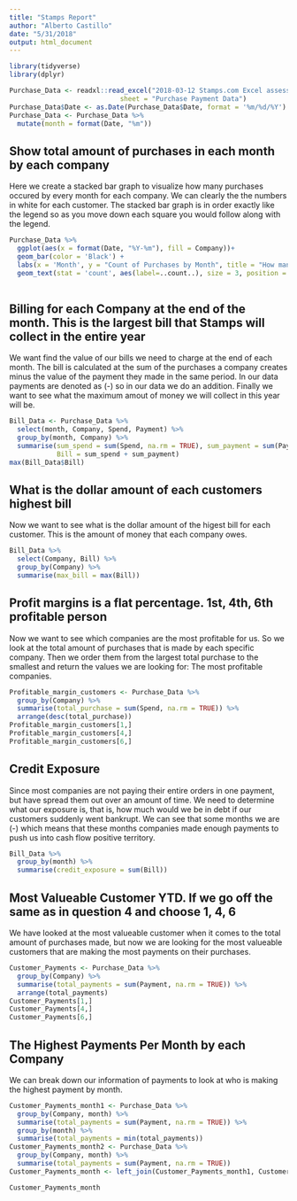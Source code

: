 ```yaml
---
title: "Stamps Report"
author: "Alberto Castillo"
date: "5/31/2018"
output: html_document
---
```


```r
library(tidyverse)
library(dplyr)

Purchase_Data <- readxl::read_excel("2018-03-12 Stamps.com Excel assessment.xlsx", 
                            sheet = "Purchase Payment Data")
Purchase_Data$Date <- as.Date(Purchase_Data$Date, format = '%m/%d/%Y')
Purchase_Data <- Purchase_Data %>%
  mutate(month = format(Date, "%m"))
```


## Show total amount of purchases in each month by each company 
Here we create a stacked bar graph to visualize how many purchases occured by every month for each company.
We can clearly the the numbers in white for each customer. The stacked bar graph is in order exactly like the legend so as you move down each square you would follow along with the legend.
```r
Purchase_Data %>%
  ggplot(aes(x = format(Date, "%Y-%m"), fill = Company))+
  geom_bar(color = 'Black') +
  labs(x = 'Month', y = "Count of Purchases by Month", title = "How many Purchases by Companies every Month")+
  geom_text(stat = 'count', aes(label=..count..), size = 3, position = position_stack(vjust = 0.5), color="white")
  
```

## Billing for each Company at the end of the month. This is the largest bill that Stamps will collect in the entire year
We want find the value of our bills we need to charge at the end of each month. The bill is calculated at the sum of the purchases a company creates minus the value of the payment they made in the same period.
In our data payments are denoted as (-) so in our data we do an addition.
Finally we want to see what the maximum amout of money we will collect in this year will be.
```r
Bill_Data <- Purchase_Data %>%
  select(month, Company, Spend, Payment) %>%
  group_by(month, Company) %>%
  summarise(sum_spend = sum(Spend, na.rm = TRUE), sum_payment = sum(Payment, na.rm = TRUE),
            Bill = sum_spend + sum_payment)
max(Bill_Data$Bill)
```
## What is the dollar amount of each customers highest bill
Now we want to see what is the dollar amount of the higest bill for each customer. This is the amount of money that each company owes. 
```r
Bill_Data %>%
  select(Company, Bill) %>%
  group_by(Company) %>%
  summarise(max_bill = max(Bill))

```


## Profit margins is a flat percentage. 1st, 4th, 6th profitable person
Now we want to see which companies are the most profitable for us. So we look at the total amount of purchases that is made by each specific company. Then we order them from the largest total purchase to the smallest and return the values we are looking for: The most profitable companies.
```r
Profitable_margin_customers <- Purchase_Data %>%
  group_by(Company) %>%
  summarise(total_purchase = sum(Spend, na.rm = TRUE)) %>%
  arrange(desc(total_purchase))
Profitable_margin_customers[1,]
Profitable_margin_customers[4,]
Profitable_margin_customers[6,]
```


## Credit Exposure
Since most companies are not paying their entire orders in one payment, but have spread them out over an amount of time. We need to determine what our exposure is, that is, how much would we be in debt if our customers suddenly went bankrupt. We can see that some months we are (-) which means that these months companies made enough payments to push us into cash flow positive territory.
```r
Bill_Data %>%
  group_by(month) %>%
  summarise(credit_exposure = sum(Bill))
```

## Most Valueable Customer YTD. If we go off the same as in question 4 and choose 1, 4, 6
We have looked at the most valueable customer when it comes to the total amount of purchases made, but now we are looking for the most valueable customers that are making the most payments on their purchases.
```r
Customer_Payments <- Purchase_Data %>%
  group_by(Company) %>%
  summarise(total_payments = sum(Payment, na.rm = TRUE)) %>%
  arrange(total_payments)
Customer_Payments[1,]
Customer_Payments[4,]
Customer_Payments[6,]
```

## The Highest Payments Per Month by each Company
We can break down our information of payments to look at who is making the highest payment by month.
```r
Customer_Payments_month1 <- Purchase_Data %>%
  group_by(Company, month) %>%
  summarise(total_payments = sum(Payment, na.rm = TRUE)) %>%
  group_by(month) %>%
  summarise(total_payments = min(total_payments))
Customer_Payments_month2 <- Purchase_Data %>%
  group_by(Company, month) %>%
  summarise(total_payments = sum(Payment, na.rm = TRUE))
Customer_Payments_month <- left_join(Customer_Payments_month1, Customer_Payments_month2, by = c('month', 'total_payments'))

Customer_Payments_month
```




